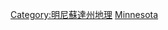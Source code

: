 {{Commonscat|Rivers of Minnesota}}

[[Category:明尼蘇達州地理|Category:明尼蘇達州地理]]
[[Category:美國各州河流|Minnesota]]